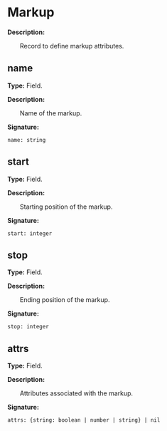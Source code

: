 # Markup

**Description:**

&emsp;&emsp;Record to define markup attributes.

## name

**Type:** Field.

**Description:**

&emsp;&emsp;Name of the markup.

**Signature:**
```tl
name: string
```

## start

**Type:** Field.

**Description:**

&emsp;&emsp;Starting position of the markup.

**Signature:**
```tl
start: integer
```

## stop

**Type:** Field.

**Description:**

&emsp;&emsp;Ending position of the markup.

**Signature:**
```tl
stop: integer
```

## attrs

**Type:** Field.

**Description:**

&emsp;&emsp;Attributes associated with the markup.

**Signature:**
```tl
attrs: {string: boolean | number | string} | nil
```